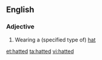 ==English==

===Adjective===
{{en-adj}}

# {{context|chiefly|in combination}} Wearing a (specified type of) [[hat]]

[[et:hatted]]
[[ta:hatted]]
[[vi:hatted]]